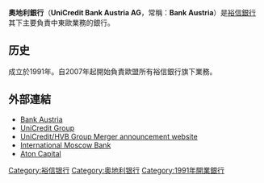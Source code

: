 {{Infobox company |
  company_name   = UniCredit Bank Austria AG |
  company_logo   =|
  company_type   = [[裕信銀行|裕信銀行]]的[[子公司|子公司]]|
  company_slogan = banking for success|
  foundation     = 1855 CA<br> 1880 Länderbank <br> 1905 Zentralsparkasse<br> 1991 Bank Austria<br> 2002 Bank Austria Creditanstalt <br> 2008 Bank Austria |
  location       = [[奧地利|奧地利]]，[[維也納|維也納]]|
  key_people     = [[Willibald_Cernko|Willibald Cernko]]，[[Chairman|Chairman]]|
  num_employees  = |
  industry       = [[金融保險|金融保險]] |
  revenue        = [[歐元|€]]1992億（2011年）|
  products       = [[商業銀行|商業銀行]]，[[投資銀行|投資銀行]]，[[私人銀行|私人銀行]]，[[資產管理|資產管理]]|
  parent         =  [[裕信銀行|裕信銀行]] |
  homepage       = [http://www.bankaustria.at/ www.bankaustria.at]
}}
'''奧地利銀行'''（'''UniCredit Bank Austria AG'''，常稱：'''Bank Austria'''）是[[裕信銀行|裕信銀行]]其下主要負責中東歐業務的銀行。

==历史==
成立於1991年。自2007年起開始負責歐盟所有裕信銀行旗下業務。

==外部連結==
* [https://web.archive.org/web/20120905125246/http://www.bankaustria.at/en/index.html Bank Austria]
* [http://www.unicreditgroup.eu/ UniCredit Group]{{Wayback|url=http://www.unicreditgroup.eu/ |date=20200801095906 }}
* [https://web.archive.org/web/20051128052950/http://www.unicredit.it/Day1/site/merger/en/index.html  UniCredit/HVB Group Merger announcement website]
* [http://www.imb.ru/en/ International Moscow Bank] {{Wayback|url=http://www.imb.ru/en/ |date=20080623071435 }}
* [https://web.archive.org/web/20070204055800/http://www.aton.ru/en/news/publication.asp?id=130930 Aton Capital]

[[Category:裕信银行|Category:裕信银行]]
[[Category:奥地利银行|Category:奥地利银行]]
[[Category:1991年開業銀行|Category:1991年開業銀行]]